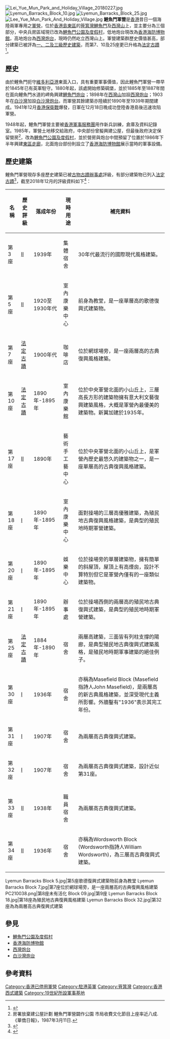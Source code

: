 [[File:Lei_Yue_Mun_Park_and_Holiday_Village_20180227.jpg|thumb]]
[[File:Lyemun_Barracks_Block_10.jpg|thumb]]
[[File:Lyemun_Barracks_Block_25.jpg|thumb]]
[[File:Lee_Yue_Mun_Park_And_Holiday_Village.jpg|thumb]]
'''鯉魚門軍營'''是[[香港|香港]]昔日一個海陸兩軍專用之[[軍營|軍營]]，位於[[香港島|香港島]][[東區_(香港)|東區]]的[[筲箕灣|筲箕灣]][[鯉魚門#香港島|鯉魚門]]及[[柴灣坳|西灣山]]上，並主要分為三個部分，中央兵房區域現已改為[[鯉魚門公園及度假村|鯉魚門公園及度假村]]，低地炮台現改為[[香港海防博物館|香港海防博物館]]，高地炮台為[[西灣炮台|西灣炮台]]，現時仍然屹立西灣山上。軍營建築群歷史價值甚高，部分建築已被評為[[香港歷史建築|一、二及三級歷史建築]]，而第7、10及25座更已升格為[[法定古蹟|法定古蹟]]<ref>{{cite news |title=舊鯉魚門軍營3座建築列法定古蹟 |url=https://topick.hket.com/article/1429815/%E8%88%8A%E9%AF%89%E9%AD%9A%E9%96%80%E8%BB%8D%E7%87%9F3%E5%BA%A7%E5%BB%BA%E7%AF%89%E5%88%97%E6%B3%95%E5%AE%9A%E5%8F%A4%E8%B9%9F |work=香港經濟日報 |date=2016-05-20 |accessdate=2018-12-14 |archive-date=2021-03-10 |archive-url=https://web.archive.org/web/20210310145431/https://topick.hket.com/article/1429815/%E8%88%8A%E9%AF%89%E9%AD%9A%E9%96%80%E8%BB%8D%E7%87%9F3%E5%BA%A7%E5%BB%BA%E7%AF%89%E5%88%97%E6%B3%95%E5%AE%9A%E5%8F%A4%E8%B9%9F |dead-url=no }}</ref>。

== 歷史 ==
由於鯉魚門扼守[[維多利亞港|維多利亞港]]東面入口，具有重要軍事價值，因此鯉魚門軍營一帶早於1845年已有英軍駐守。1880年起，該處開始修築碉堡，並於1885年至1887年間在面向鯉魚門水道的岬角興建[[鯉魚門炮台|鯉魚門炮台]]；1898年在[[西灣山_(柴灣)|西灣山]]加設[[西灣炮台|西灣炮台]]；1903年在[[白沙灣_(柴灣)|白沙灣]]加設[[白沙灣炮台|白沙灣炮台]]。而軍營其餘建築亦陸續於1890年至1939年期間建成。1941年12月[[香港保衛戰|香港保衛戰]]爆發，日軍在12月18日晚成功登陸香港島後迅速攻陷軍營。

1948年起，鯉魚門軍營主要被[[香港軍事服務團|香港軍事服務團]]用作新兵訓練，倉庫及資料記錄室。1985年，軍營土地移交給政府，中央部份曾擬興建公屋，但最後政府決定保留營房<ref>房署放棄建公屋計劃 鯉魚門軍營闢作公園 市局收費文化節目上座率近八成.《華僑日報》，1987年3月11日.</ref>，改為[[鯉魚門公園及度假村|鯉魚門公園及度假村]]，並於營房與炮台中間預留了位置於1986年下半年興建[[東區走廊|東區走廊]]，北面炮台部份則設立了[[香港海防博物館|香港海防博物館]]展示當時的軍事設備。

== 歷史建築 ==
鯉魚門軍營現存多座歷史建築已被[[古物古蹟辦事處|古物古蹟辦事處]]評級，有部分建築物已列入[[香港法定古蹟|法定古蹟]]<ref>{{cite news |title=舊鯉魚門軍營三幢歷史建築列為法定古蹟 |url=https://www.info.gov.hk/gia/general/201605/20/P201605200202.htm |work=香港政府新聞公報 |date=2016-05-20 |accessdate=2018-12-17 |archive-date=2021-05-19 |archive-url=https://web.archive.org/web/20210519083433/https://www.info.gov.hk/gia/general/201605/20/P201605200202.htm |dead-url=no }}</ref>，截至2018年12月的評級資料如下<ref>{{cite web|title=List of the 1,444 Historic Buildings with Assessment Results (as at 6 December 2018)|url=http://www.aab.gov.hk/form/AAB-SM-chi.pdf|publisher=古物諮詢委員會|accessdate=2018-12-17|archive-date=2018-06-18|archive-url=https://web.archive.org/web/20180618060809/http://www.aab.gov.hk/form/AAB-SM-chi.pdf|dead-url=yes}}</ref>：

{| class="sortable prettytable"
|-
! 名稱 !! 歷史評級 !! 落成年份 !! 現時用途 !! 補充資料
|-
| 第3座 || [[香港三級歷史建築|II]] || 1939年 || 集體宿舍 || 30年代最流行的國際現代風格建築。
|-
| 第5座 || [[香港三級歷史建築|II]] || 1920至1930年代 || 室內康樂中心 || 前身為教堂，是一座單層高的歌德復興式建築物。
|-
| 第7座 || [[法定古蹟|法定古蹟]] || 1900年代 || 咖啡店 || 位於網球場旁，是一座兩層高的古典復興風格建築。
|-
| 第10座 || [[法定古蹟|法定古蹟]] || 1890年-1895年 || 室內康樂館 || 位於中央軍營北面的小山丘上，三層高長方形的建築物擁有意大利文藝復興建築風格，大概是軍營內最優美的建築物。新翼加建於1935年。
|-
| 第17座 || [[香港三級歷史建築|II]] || 1890年 || 藝術手工藝中心 || 位於中央軍營北面的小山丘上，是軍營內歷史最悠久的建築物之一，是一座單層高的古典復興風格建築。
|-
| 第18座 || [[香港一級歷史建築|I]] || 1890年-1895年 || 室內康樂中心 ||面對操場的三層高優雅建築，為殖民地古典復興風格建築，是典型的殖民地時期軍營建築。
|-
| 第20座 || [[香港三級歷史建築|I]] || 1890年-1895年 || 娛樂中心 || 位於操場旁的單層建築物，擁有簡單的斜屋頂，屋頂上有高煙囪，設計不算特別但它是軍營內僅有的一座類似建築物。
|-
| 第21座 || [[香港一級歷史建築|I]] || 1890年-1895年 || 辦事處 || 位於操場西側的兩層高的殖民地古典復興式建築，是典型的殖民地時期軍營建築。
|-
| 第25座 || [[法定古蹟|法定古蹟]] || 1884年-1890年 || 宿舍 || 兩層高建築，三面皆有列柱支撐的陽廊，是典型殖民地古典復興式建築風格，是殖民地時期軍事建築的絕佳例子。
|-
| 第30座 || [[香港三級歷史建築|I]] || 1936年 || 宿舍 || 亦稱為Masefield Block (Masefield指詩人John Masefield)，是兩層高的新古典風格建築，並深受現代主義所影響。外牆鑿有"1936"表示其完工年份。
|-
| 第31座 || [[香港三級歷史建築|I]] || 1907年 || 宿舍 || 為兩層高古典復興式建築。
|-
| 第32座 || [[香港三級歷史建築|I]] || 1907年 || 宿舍 || 為兩層高古典復興式建築，設計近似第31座。
|-
| 第33座 || [[香港三級歷史建築|II]] || 1938年 || 職員宿舍 || 為兩層高古典復興式建築。
|-
| 第34座 || [[香港三級歷史建築|II]] || 1936年 || 宿舍 || 亦稱為Wordsworth Block (Wordsworth指詩人William Wordsworth)，為三層高古典復興式建築。
|}

<gallery>
Lyemun Barracks Block 5.jpg|第5座歌德復興式建築物前身為教堂
Lyemun Barracks Block 7.jpg|第7座位於網球場旁，是一座兩層高的古典復興風格建築
PC210038.png|第8座未有活化
Block 09.jpg|第9座
Lyemun Barracks Block 18.jpg|第18座為殖民地古典復興風格建築
Lyemun Barracks Block 32.jpg|第32座為為兩層高古典復興式建築
</gallery>

== 參見 ==
*[[鯉魚門公園及度假村|鯉魚門公園及度假村]]
*[[香港海防博物館|香港海防博物館]]
*[[西灣炮台|西灣炮台]]
*[[白沙灣炮台|白沙灣炮台]]

== 參考資料 ==
{{reflist|2}}

{{香港法定古蹟}}
{{香港一級歷史建築}}
{{香港二級歷史建築}}
[[Category:香港已停用軍營|Category:香港已停用軍營]]
[[Category:駐港英軍|Category:駐港英軍]]
[[Category:筲箕灣|Category:筲箕灣]]
[[Category:香港西式建築|Category:香港西式建築]]
[[Category:19世紀所設軍事基地|Category:19世紀所設軍事基地]]